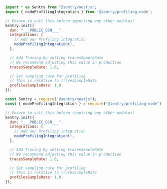 ```javascript {tabTitle:ESM} {filename: instrument.mjs} {"onboardingOptions": {"performance": "11-14", "profiling": "2, 7-10, 15-18"}}
import * as Sentry from "@sentry/nestjs";
import { nodeProfilingIntegration } from '@sentry/profiling-node';

// Ensure to call this before importing any other modules!
Sentry.init({
  dsn: "___PUBLIC_DSN___",
  integrations: [
    // Add our Profiling integration
    nodeProfilingIntegration(),
  ],

  // Add Tracing by setting tracesSampleRate
  // We recommend adjusting this value in production
  tracesSampleRate: 1.0,

  // Set sampling rate for profiling
  // This is relative to tracesSampleRate
  profilesSampleRate: 1.0,
});
```

```javascript {tabTitle:CommonJS} {filename: instrument.js} {"onboardingOptions": {"performance": "11-14", "profiling": "2, 7-10, 15-18"}}
const Sentry = require("@sentry/nestjs");
const { nodeProfilingIntegration } = require("@sentry/profiling-node");

// Ensure to call this before requiring any other modules!
Sentry.init({
  dsn: "___PUBLIC_DSN___",
  integrations: [
    // Add our Profiling integration
    nodeProfilingIntegration(),
  ],

  // Add Tracing by setting tracesSampleRate
  // We recommend adjusting this value in production
  tracesSampleRate: 1.0,

  // Set sampling rate for profiling
  // This is relative to tracesSampleRate
  profilesSampleRate: 1.0,
});
```

